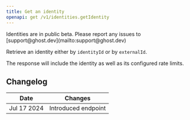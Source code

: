```yaml
---
title: Get an identity
openapi: get /v1/identities.getIdentity
---
```


<Info>
 Identities are in public beta. Please report any issues to [support@ghost.dev](mailto:support@ghost.dev)
</Info>

Retrieve an identity either by `identityId` or by `externalId`.

The response will include the identity as well as its configured rate limits.

## Changelog

| Date        | Changes             |
|-------------|---------------------|
| Jul 17 2024 | Introduced endpoint |
